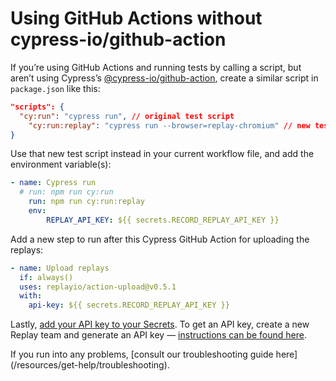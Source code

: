 
# Using GitHub Actions without cypress-io/github-action

If you’re using GitHub Actions and running tests by calling a script, but aren’t using Cypress’s [@cypress-io/github-action](https://github.com/cypress-io/github-action), create a similar script in `package.json` like this:

```json
"scripts": {
  "cy:run": "cypress run", // original test script
	"cy:run:replay": "cypress run --browser=replay-chromium" // new test script
}
```

Use that new test script instead in your current workflow file, and add the environment variable(s):

```yaml
- name: Cypress run
  #	run: npm run cy:run 
	run: npm run cy:run:replay
	env:
		REPLAY_API_KEY: ${{ secrets.RECORD_REPLAY_API_KEY }}
```

Add a new step to run after this Cypress GitHub Action for uploading the replays:

```yaml
- name: Upload replays
  if: always()
  uses: replayio/action-upload@v0.5.1
  with:
    api-key: ${{ secrets.RECORD_REPLAY_API_KEY }}
```

Lastly, [add your API key to your Secrets](https://docs.github.com/en/codespaces/managing-codespaces-for-your-organization/managing-encrypted-secrets-for-your-repository-and-organization-for-github-codespaces#adding-secrets-for-a-repository). To get an API key, create a new Replay team and generate an API key — [instructions can be found here](/getting-started/teams-admin/setting-up-a-team#api-keys).

<Callout type="info" emoji="⚠️">
If you run into any problems, [consult our troubleshooting guide here](/resources/get-help/troubleshooting).
</Callout>